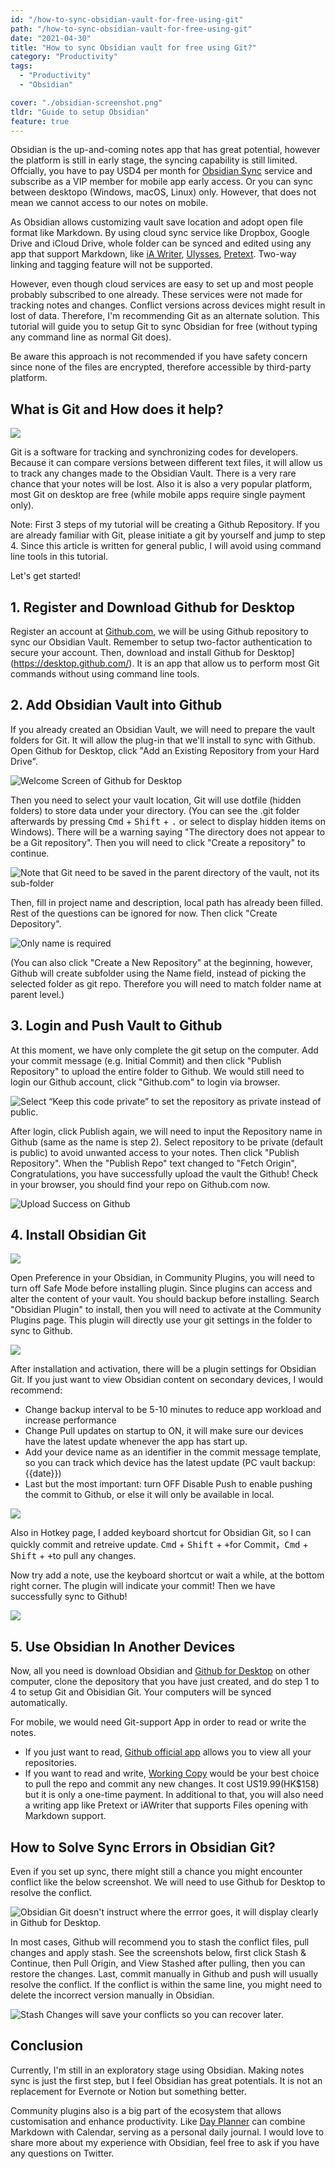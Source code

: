 ```yaml
---
id: "/how-to-sync-obsidian-vault-for-free-using-git"
path: "/how-to-sync-obsidian-vault-for-free-using-git"
date: "2021-04-30"
title: "How to sync Obsidian vault for free using Git?"
category: "Productivity"
tags:
  - "Productivity"
  - "Obsidian"

cover: "./obsidian-screenshot.png"
tldr: "Guide to setup Obsidian"
feature: true
---
```


Obsidian is the up-and-coming notes app that has great potential, however the platform is still in early stage, the syncing capability is still limited. Offcially, you have to pay USD4 per month for [Obsidian Sync](https://obsidian.md/sync) service and subscribe as a VIP member for mobile app early access. Or you can sync between desktopo (Windows, macOS, Linux) only. However, that does not mean we cannot access to our notes on mobile.

As Obsidian allows customizing vault save location and adopt open file format like Markdown. By using cloud sync service like Dropbox, Google Drive and iCloud Drive, whole folder can be synced and edited using any app that support Markdown, like  [iA Writer](https://ia.net/writer), [Ulysses](https://ulysses.app/), [Pretext](https://apps.apple.com/us/app/pretext/id1347707000). Two-way linking and tagging feature will not be supported. 

However, even though cloud services are easy to set up and most people probably subscribed to one already. These services were not made for tracking notes and changes. Conflict versions across devices might result in lost of data. Therefore, I'm recommending Git as an alternate solution. This tutorial will guide you to setup Git to sync Obsidian for free (without typing any command line as normal Git does).

Be aware this approach is not recommended if you have safety concern since none of the files are encrypted, therefore accessible by third-party platform.

## What is Git and How does it help?

![](git-branches-merge.png)

Git is a software for tracking and synchronizing codes for developers. Because it can compare versions between different text files, it will allow us to track any changes made to the Obsidian Vault. There is a very rare chance that your notes will be lost. Also it is also a very popular platform, most Git on desktop are free (while mobile apps require single payment only).

Note: First 3 steps of my tutorial will be creating a Github Repository. If you are already familiar with Git, please initiate a git by yourself and jump to step 4. Since this article is written for general public, I will avoid using command line tools in this tutorial.

Let's get started!

## 1. Register and Download Github for Desktop
Register an account at [Github.com](https://github.com/), we will be using Github repository to sync our Obsidian Vault. Remember to setup two-factor authentication to secure your account. Then, download and install Github for Desktop](https://desktop.github.com/). It is an app that allow us to perform most Git commands without using command line tools.

## 2. Add Obsidian Vault into Github
If you already created an Obsidian Vault, we will need to prepare the vault folders for Git. It will allow the plug-in that we'll install to sync with Github. Open Github for Desktop, click "Add an Existing Repository from your Hard Drive".

![Welcome Screen of Github for Desktop](./obsidian-github-desktop.png)

Then you need to select your vault location, Git will use dotfile (hidden folders) to store data under your directory. (You can see the .git folder afterwards by pressing <kbd>Cmd</kbd> + <kbd>Shift</kbd> + <kbd>.</kbd> or select to display hidden items on Windows). There will be a warning saying "The directory does not appear to be a Git repository".  Then you will need to click "Create a repository" to continue.

![Note that Git need to be saved in the parent directory of the vault, not its sub-folder](./obsidian-github-create-repo.png)

Then, fill in  project name and description, local path has already been filled. Rest of the questions can be ignored for now. Then click "Create Depository".

![Only name is required](./obsidian-github-config.png)

(You can also click "Create a New Repository" at the beginning, however, Github will create subfolder using the Name field, instead of picking the selected folder as git repo. Therefore you will need to match folder name at parent level.)

## 3. Login and Push Vault to Github

At this moment, we have only complete the git setup on the computer. Add your commit message (e.g. Initial Commit) and then click "Publish Repository" to upload the entire folder to Github. We would still need to login our Github account, click "Github.com" to login via browser.

![Select “Keep this code private” to set the repository as private instead of public.](./obsidian-github-login.png)

After login, click Publish again, we will need to input the Repository name in Github (same as the name is step 2). Select repository to be private (default is public) to avoid unwanted access to your notes. Then click "Publish Repository". When the "Publish Repo" text changed to "Fetch Origin", Congratulations, you have successfully upload the vault the Github! Check in your browser, you should find your repo on Github.com now. 

![Upload Success on Github](./obsidian-github-website.png)

##  4. Install Obsidian Git

![](./obsidian-preference-plugin.png)

Open Preference in your Obsidian, in Community Plugins, you will need to turn off Safe Mode before installing plugin. Since plugins can access and alter the content of your vault. You should backup before installing. Search "Obsidian Plugin" to install, then you will need to activate at the Community Plugins page. This plugin will directly use your git settings in the folder to sync to Github.


![](./obsidian-git-config.png)

After installation and activation, there will be a plugin settings for Obsidian Git. If you just want to view Obsidian content on secondary devices, I would recommend:
- Change backup interval to be 5-10 minutes to reduce app workload and increase performance
- Change Pull updates on startup to ON, it will make sure our devices have the latest update whenever the app has start up. 
- Add your device name as an identifier in the commit message template, so you can track which device has the latest update (PC vault backup: {{date}})
- Last but the most important:  turn OFF Disable Push to enable pushing the commit to Github, or else it will only be available in local.

![](./obsidian-plugin.png)

Also in Hotkey page, I added keyboard shortcut for Obsidian Git, so I can quickly commit and retreive update.  <kbd>Cmd</kbd> + <kbd>Shift</kbd> + <kbd>+</kbd>for Commit，<kbd>Cmd</kbd> + <kbd>Shift</kbd> + <kbd>+</kbd>to pull any changes.

Now try add a note, use the keyboard shortcut or wait a while, at the bottom right corner. The plugin will indicate your commit! Then we have successfully sync to Github! 

![](./obsidian-github-updated.png)

## 5. Use Obsidian In Another Devices

Now, all you need is download Obsidian and [Github for Desktop](https://desktop.github.com/) on other computer, clone the depository that you have just created, and do step 1 to 4 to setup Git and Obisidian Git. Your computers will be synced automatically.

For mobile, we would need Git-support App in order to read or write the notes.
- If you just want to read, [Github official app]((https://github.com/mobile)) allows you to view all your repositories.
- If you want to read and write, [Working Copy](https://workingcopyapp.com/) would be your best choice to pull the repo and commit any new changes. It cost US19.99(HK$158) but it is only a one-time payment. In additional to that, you will also need a writing app like Pretext or iAWriter that supports Files opening with Markdown support.


## How to Solve Sync Errors in Obsidian Git?

Even if you set up sync, there might still a chance you might encounter conflict like the below screenshot. We will need to use Github for Desktop to resolve the conflict.

![Obsidian Git doesn't instruct where the errror goes, it will display clearly in Github for Desktop.](./obsidian-sync-error.png)

In most cases, Github will recommend you to stash the conflict files, pull changes and apply stash. See the screenshots below, first click Stash & Continue, then Pull Origin, and View Stashed after pulling, then you can restore the changes. Last, commit manually in Github and push will usually resolve the conflict.  If the conflict is within the same line, you might need to delete the incorrect version manually in Obsidian.

![Stash Changes will save your conflicts so you can recover later.](./obsidian-github-stash.png)

## Conclusion

Currently, I'm still in an exploratory stage using Obsidian. Making notes sync is just the first step, but I feel Obsidian has great potentials. It is not an replacement for Evernote or Notion but something better. 

Community plugins also is a big part of the ecosystem that allows customisation and enhance productivity. Like [Day Planner](https://github.com/lynchjames/obsidian-day-planner) can combine Markdown with Calendar, serving as a personal daily journal. I would love to share more about my experience with Obsidian, feel free to ask if you have any questions on Twitter.